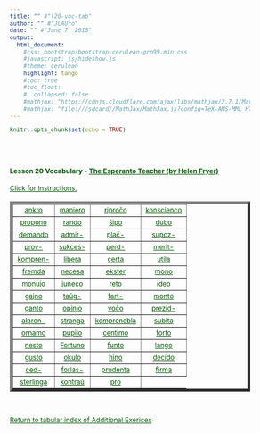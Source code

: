 ```yaml
---
title: "" #"l20-voc-tab"
author: "" #"JLAUro"
date: "" #"June 7, 2018"
output: 
  html_document:
    #css: bootstrap/bootstrap-cerulean-grn99.min.css
    #javascript: js/hideshow.js
    #theme: cerulean
    highlight: tango
    #toc: true
    #toc_float: 
    #  collapsed: false
    #mathjax: "https://cdnjs.cloudflare.com/ajax/libs/mathjax/2.7.1/MathJax.js?config=TeX-AMS-MML_HTMLorMML"
    #mathjax: "file:///sdcard//MathJax/MathJax.js?config=TeX-AMS-MML_HTMLorMML"
---
```


```r
knitr::opts_chunk$set(echo = TRUE)
```

<style>
a, body { 
color: #005500; 
font-size: 12px; 
}	

a:visited { color: #009900; }

[id^='tr'] {
display: none;
}

mark {
padding: 3px 3px;
text-align: left;
font-style: italic;
font-size: 10px;
background-color: #007700;
color: white;
margin-top: 0px;
margin-left: 5px;
}

</style>

<script type='text/javascript'>
function toggle_visibility(id) {
var e = document.getElementById(id);
e.style.display = ((e.style.display!='block') ? 'block' : 'none');
}
</script>

<br/><br/>

<p>
<h4>Lesson 20 Vocabulary - <a href=http://www.gutenberg.org/files/8177/8177-h/8177-h.htm>The Esperanto Teacher (by Helen Fryer)</a> <br/></h4>
<a id='r0' href='#' onclick="toggle_visibility('tr0');">
Click for Instructions.</a>
<div id='tr0'>
&nbsp;
<mark>Click on each link to toggle the English translation.  Reload page to turn off all translations.</mark>
</div>
</p>

<table width='100%' border='5px' cellspacing='5px' cellpadding='5px'>
<tr id='r1'>
<td align='center' valign='middle'><a id='item1' href='#r0' onclick="toggle_visibility('tr1');">ankro</a>
<div id='tr1'><mark>anchor</mark></div></td>

<td align='center' valign='middle'><a id='item2' href='#r0' onclick="toggle_visibility('tr2');">maniero</a>
<div id='tr2'><mark>manner, way</mark></div></td>

<td align='center' valign='middle'><a id='item3' href='#r0' onclick="toggle_visibility('tr3');">riproĉo</a>
<div id='tr3'><mark>reproach</mark></div></td>

<td align='center' valign='middle'><a id='item4' href='#r0' onclick="toggle_visibility('tr4');">konscienco</a>
<div id='tr4'><mark>conscience</mark></div></td>
</tr>
<tr id='r2'>

<td align='center' valign='middle'><a id='item5' href='#r1' onclick="toggle_visibility('tr5');">propono</a>
<div id='tr5'><mark>proposal, offer</mark></div></td>

<td align='center' valign='middle'><a id='item6' href='#r1' onclick="toggle_visibility('tr6');">rando</a>
<div id='tr6'><mark>edge</mark></div></td>

<td align='center' valign='middle'><a id='item7' href='#r1' onclick="toggle_visibility('tr7');">ŝipo</a>
<div id='tr7'><mark>ship</mark></div></td>

<td align='center' valign='middle'><a id='item8' href='#r1' onclick="toggle_visibility('tr8');">dubo</a>
<div id='tr8'><mark>doubt</mark></div></td>
</tr>
<tr id='r3'>

<td align='center' valign='middle'><a id='item9' href='#r2' onclick="toggle_visibility('tr9');">demando</a>
<div id='tr9'><mark>question</mark></div></td>

<td align='center' valign='middle'><a id='item10' href='#r2' onclick="toggle_visibility('tr10');">admir-</a>
<div id='tr10'><mark>admire</mark></div></td>

<td align='center' valign='middle'><a id='item11' href='#r2' onclick="toggle_visibility('tr11');">plaĉ-</a>
<div id='tr11'><mark>be pleasing</mark></div></td>

<td align='center' valign='middle'><a id='item12' href='#r2' onclick="toggle_visibility('tr12');">supoz-</a>
<div id='tr12'><mark>suppose</mark></div></td>
</tr>
<tr id='r4'>

<td align='center' valign='middle'><a id='item13' href='#r3' onclick="toggle_visibility('tr13');">prov-</a>
<div id='tr13'><mark>attempt, try</mark></div></td>

<td align='center' valign='middle'><a id='item14' href='#r3' onclick="toggle_visibility('tr14');">sukces-</a>
<div id='tr14'><mark>succeed</mark></div></td>

<td align='center' valign='middle'><a id='item15' href='#r3' onclick="toggle_visibility('tr15');">perd-</a>
<div id='tr15'><mark>lose</mark></div></td>

<td align='center' valign='middle'><a id='item16' href='#r3' onclick="toggle_visibility('tr16');">merit-</a>
<div id='tr16'><mark>deserve</mark></div></td>
</tr>
<tr id='r5'>

<td align='center' valign='middle'><a id='item17' href='#r4' onclick="toggle_visibility('tr17');">kompren-</a>
<div id='tr17'><mark>understand</mark></div></td>

<td align='center' valign='middle'><a id='item18' href='#r4' onclick="toggle_visibility('tr18');">libera</a>
<div id='tr18'><mark>free</mark></div></td>

<td align='center' valign='middle'><a id='item19' href='#r4' onclick="toggle_visibility('tr19');">certa</a>
<div id='tr19'><mark>certain, sure</mark></div></td>

<td align='center' valign='middle'><a id='item20' href='#r4' onclick="toggle_visibility('tr20');">utila</a>
<div id='tr20'><mark>useful</mark></div></td>
</tr>
<tr id='r6'>

<td align='center' valign='middle'><a id='item21' href='#r5' onclick="toggle_visibility('tr21');">fremda</a>
<div id='tr21'><mark>strange</mark></div></td>

<td align='center' valign='middle'><a id='item22' href='#r5' onclick="toggle_visibility('tr22');">necesa</a>
<div id='tr22'><mark>necessary</mark></div></td>

<td align='center' valign='middle'><a id='item23' href='#r5' onclick="toggle_visibility('tr23');">ekster</a>
<div id='tr23'><mark>beyond, outside</mark></div></td>

<td align='center' valign='middle'><a id='item24' href='#r5' onclick="toggle_visibility('tr24');">mono</a>
<div id='tr24'><mark>money</mark></div></td>
</tr>
<tr id='r7'>

<td align='center' valign='middle'><a id='item25' href='#r6' onclick="toggle_visibility('tr25');">monujo</a>
<div id='tr25'><mark>purse</mark></div></td>

<td align='center' valign='middle'><a id='item26' href='#r6' onclick="toggle_visibility('tr26');">juneco</a>
<div id='tr26'><mark>youth</mark></div></td>

<td align='center' valign='middle'><a id='item27' href='#r6' onclick="toggle_visibility('tr27');">reto</a>
<div id='tr27'><mark>net</mark></div></td>

<td align='center' valign='middle'><a id='item28' href='#r6' onclick="toggle_visibility('tr28');">ideo</a>
<div id='tr28'><mark>idea</mark></div></td>
</tr>
<tr id='r8'>

<td align='center' valign='middle'><a id='item29' href='#r7' onclick="toggle_visibility('tr29');">gajno</a>
<div id='tr29'><mark>gain</mark></div></td>

<td align='center' valign='middle'><a id='item30' href='#r7' onclick="toggle_visibility('tr30');">taŭg-</a>
<div id='tr30'><mark>be fit, suitable</mark></div></td>

<td align='center' valign='middle'><a id='item31' href='#r7' onclick="toggle_visibility('tr31');">fart-</a>
<div id='tr31'><mark>be, fare (as to health)</mark></div></td>

<td align='center' valign='middle'><a id='item32' href='#r7' onclick="toggle_visibility('tr32');">monto</a>
<div id='tr32'><mark>mountain</mark></div></td>
</tr>
<tr id='r9'>

<td align='center' valign='middle'><a id='item33' href='#r8' onclick="toggle_visibility('tr33');">ganto</a>
<div id='tr33'><mark>glove</mark></div></td>

<td align='center' valign='middle'><a id='item34' href='#r8' onclick="toggle_visibility('tr34');">opinio</a>
<div id='tr34'><mark>opinion</mark></div></td>

<td align='center' valign='middle'><a id='item35' href='#r8' onclick="toggle_visibility('tr35');">voĉo</a>
<div id='tr35'><mark>voice</mark></div></td>

<td align='center' valign='middle'><a id='item36' href='#r8' onclick="toggle_visibility('tr36');">prezid-</a>
<div id='tr36'><mark>preside</mark></div></td>
</tr>
<tr id='r10'>

<td align='center' valign='middle'><a id='item37' href='#r9' onclick="toggle_visibility('tr37');">alpren-</a>
<div id='tr37'><mark>adopt</mark></div></td>

<td align='center' valign='middle'><a id='item38' href='#r9' onclick="toggle_visibility('tr38');">stranga</a>
<div id='tr38'><mark>strange, curious</mark></div></td>

<td align='center' valign='middle'><a id='item39' href='#r9' onclick="toggle_visibility('tr39');">komprenebla</a>
<div id='tr39'><mark>understandable</mark></div></td>

<td align='center' valign='middle'><a id='item40' href='#r9' onclick="toggle_visibility('tr40');">subita</a>
<div id='tr40'><mark>sudden</mark></div></td>
</tr>
<tr id='r11'>

<td align='center' valign='middle'><a id='item41' href='#r10' onclick="toggle_visibility('tr41');">ornamo</a>
<div id='tr41'><mark>ornament</mark></div></td>

<td align='center' valign='middle'><a id='item42' href='#r10' onclick="toggle_visibility('tr42');">pupilo</a>
<div id='tr42'><mark>pupil (of eye)</mark></div></td>

<td align='center' valign='middle'><a id='item43' href='#r10' onclick="toggle_visibility('tr43');">centimo</a>
<div id='tr43'><mark>centime</mark></div></td>

<td align='center' valign='middle'><a id='item44' href='#r10' onclick="toggle_visibility('tr44');">forto</a>
<div id='tr44'><mark>strength, power</mark></div></td>
</tr>
<tr id='r12'>

<td align='center' valign='middle'><a id='item45' href='#r11' onclick="toggle_visibility('tr45');">nesto</a>
<div id='tr45'><mark>nest</mark></div></td>

<td align='center' valign='middle'><a id='item46' href='#r11' onclick="toggle_visibility('tr46');">Fortuno</a>
<div id='tr46'><mark>fortune</mark></div></td>

<td align='center' valign='middle'><a id='item47' href='#r11' onclick="toggle_visibility('tr47');">funto</a>
<div id='tr47'><mark>pound (weight or money)</mark></div></td>

<td align='center' valign='middle'><a id='item48' href='#r11' onclick="toggle_visibility('tr48');">lango</a>
<div id='tr48'><mark>tongue</mark></div></td>
</tr>
<tr id='r13'>

<td align='center' valign='middle'><a id='item49' href='#r12' onclick="toggle_visibility('tr49');">gusto</a>
<div id='tr49'><mark>taste</mark></div></td>

<td align='center' valign='middle'><a id='item50' href='#r12' onclick="toggle_visibility('tr50');">okulo</a>
<div id='tr50'><mark>eye</mark></div></td>

<td align='center' valign='middle'><a id='item51' href='#r12' onclick="toggle_visibility('tr51');">ĥino</a>
<div id='tr51'><mark>Chinese</mark></div></td>

<td align='center' valign='middle'><a id='item52' href='#r12' onclick="toggle_visibility('tr52');">decido</a>
<div id='tr52'><mark>decision</mark></div></td>
</tr>
<tr id='r14'>

<td align='center' valign='middle'><a id='item53' href='#r13' onclick="toggle_visibility('tr53');">ced-</a>
<div id='tr53'><mark>give up, yield, cede</mark></div></td>

<td align='center' valign='middle'><a id='item54' href='#r13' onclick="toggle_visibility('tr54');">forlas-</a>
<div id='tr54'><mark>forsake, leave</mark></div></td>

<td align='center' valign='middle'><a id='item55' href='#r13' onclick="toggle_visibility('tr55');">prudenta</a>
<div id='tr55'><mark>reasonable, prudent</mark></div></td>

<td align='center' valign='middle'><a id='item56' href='#r13' onclick="toggle_visibility('tr56');">firma</a>
<div id='tr56'><mark>firm, stable</mark></div></td>
</tr>
<tr id='r15'>

<td align='center' valign='middle'><a id='item57' href='#r14' onclick="toggle_visibility('tr57');">sterlinga</a>
<div id='tr57'><mark>sterling</mark></div></td>

<td align='center' valign='middle'><a id='item58' href='#r14' onclick="toggle_visibility('tr58');">kontraŭ</a>
<div id='tr58'><mark>against, opposite</mark></div></td>

<td align='center' valign='middle'><a id='item59' href='#r14' onclick="toggle_visibility('tr59');">pro</a>
<div id='tr59'><mark>for, owing to</mark></div></td>

</tr>
</table>
<br/>
<p>
<a href=addExercises.html>Return to tabular index of Additional Exerices</a>
</p>

